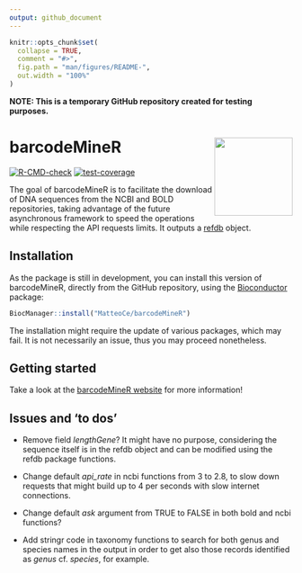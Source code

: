 ```yaml
---
output: github_document
---
```


<!-- README.md is generated from README.Rmd. Please edit that file -->

```r
knitr::opts_chunk$set(
  collapse = TRUE,
  comment = "#>",
  fig.path = "man/figures/README-",
  out.width = "100%"
)
```

**NOTE: This is a temporary GitHub repository created for testing purposes.**

# barcodeMineR <img src="man/figures/barcodeMineR_logo.png" align="right" height="139" alt="" />

<!-- badges: start -->
[![R-CMD-check](https://github.com/MatteoCe/barcodeMineR/actions/workflows/R-CMD-check.yaml/badge.svg)](https://github.com/MatteoCe/barcodeMineR/actions/workflows/R-CMD-check.yaml)
[![test-coverage](https://github.com/MatteoCe/barcodeMineR/actions/workflows/test-coverage.yaml/badge.svg)](https://github.com/MatteoCe/barcodeMineR/actions/workflows/test-coverage.yaml)
<!-- badges: end -->

The goal of barcodeMineR is to facilitate the download of DNA sequences from the NCBI and BOLD repositories, 
taking advantage of the future asynchronous framework to speed the operations while respecting the API requests
limits. It outputs a [refdb](https://github.com/fkeck/refdb?tab=readme-ov-file#refdb-a-reference-database-manager-for-r) object.

## Installation

As the package is still in development, you can install this version of barcodeMineR,
directly from the GitHub repository, using the [Bioconductor](https://www.bioconductor.org/install/) package:

``` r
BiocManager::install("MatteoCe/barcodeMineR")
```

The installation might require the update of various packages, which may fail. It is not necessarily an issue, thus you may proceed nonetheless.

## Getting started

Take a look at the [barcodeMineR website](https://matteoce.github.io/barcodeMineR/) for more information!

## Issues and 'to dos'

* Remove field _lengthGene_? It might have no purpose, considering the sequence itself is in the refdb object and can be modified using the refdb package functions.

* Change default _api_rate_ in ncbi functions from 3 to 2.8, to slow down requests that might build up to 4 per seconds with slow internet connections.

* Change default _ask_ argument from TRUE to FALSE in both bold and ncbi functions?

* Add stringr code in taxonomy functions to search for both genus and species names in the output in order to get also those records identified as _genus_ cf. _species_, for example. 
